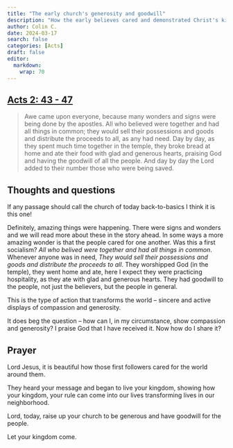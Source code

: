 ```yaml
---
title: "The early church's generosity and goodwill"
description: "How the early believes cared and demonstrated Christ's kingdom come"
author: Colin C.
date: 2024-03-17
search: false
categories: [Acts]
draft: false
editor: 
  markdown: 
    wrap: 70
---
```


## [Acts 2: 43 - 47](https://www.bible.com/bible/2016/ACT.2.NRSV)

> Awe came upon everyone, because many wonders and signs were being done by the apostles. All who believed were together and had all things in common; they would sell their possessions and goods and distribute the proceeds to all, as any had need. Day by day, as they spent much time together in the temple, they broke bread at home and ate their food with glad and generous hearts, praising God and having the goodwill of all the people. And day by day the Lord added to their number those who were being saved.


<!-- ## Terms and Notes -->


## Thoughts and questions

If any passage should call the church of today back-to-basics I think it is this one! 

Definitely, amazing things were happening.  There were signs and wonders and we will read more about these in the story ahead.  In some ways a more amazing wonder is that the people cared for one another.  Was this a first socialism?  _All who belived were together and had all things in common_.  Whenever anyone was in need, _They would sell their possessions and goods and distribute the proceeds to all_.  They worshipped God (in the temple), they went home and ate, here I expect they were practicing hospitality, as they ate with glad and generous hearts. They had goodwill to the people, not just the believers, but the people in general.  

This is the type of action that transforms the world -- sincere and active displays of compassion and generosity.  

It does beg the question -- how can I, in my circumstance, show compassion and generosity? I praise God that I have received it.  Now how do I share it?


## Prayer

Lord Jesus, it is beautiful how those first followers cared for the world around them.

They heard your message and began to live your kingdom, showing how your kingdom, your rule can come into our lives transforming lives in our neighborhood.

Lord, today, raise up your church to be generous and have goodwill for the people. 

Let your kingdom come. 